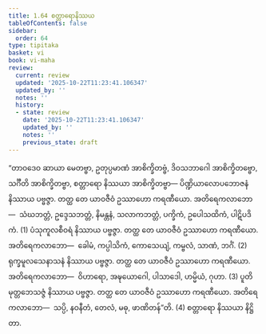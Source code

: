 ```yaml
---
title: 1.64 စတ္တာရောနိဿယ
tableOfContents: false
sidebar:
  order: 64
type: tipitaka
basket: vi
book: vi-maha
review:
  current: review
  updated: '2025-10-22T11:23:41.106347'
  updated_by: ''
  notes: ''
  history:
  - state: review
    date: '2025-10-22T11:23:41.106347'
    updated_by: ''
    notes: ''
    previous_state: draft
---
```



<ReviewStatus review={frontmatter.review} showDetails={true} />

<HypothesisAnnotation frontmatter={frontmatter} />

<DynamicBreadcrumb />

<Division number="128" book="vi-maha" e="ch" v="3" p="133">

<Paragraph number="533" book="vi-maha">
“တာဝဒေဝ ဆာယာ မေတဗ္ဗာ, ဥတုပ္ပမာဏံ အာစိက္ခိတဗ္ဗံ, ဒိဝသဘာဂေါ အာစိက္ခိတဗ္ဗော, သင်္ဂီတိ အာစိက္ခိတဗ္ဗာ, စတ္တာရော နိဿယာ အာစိက္ခိတဗ္ဗာ—
</Paragraph>

<Paragraph number="534" book="vi-maha">
ပိဏ္ဍိယာလောပဘောဇနံ နိဿာယ ပဗ္ဗဇ္ဇာ. တတ္ထ တေ ယာဝဇီဝံ ဥဿာဟော ကရဏီယော. အတိရေကလာဘော—  သံဃဘတ္တံ, ဥဒ္ဒေသဘတ္တံ, နိမန္တနံ, သလာကဘတ္တံ, ပက္ခိကံ, ဥပေါသထိကံ, ပါဋိပဒိကံ. (1)
</Paragraph>

<Paragraph number="535" book="vi-maha">
ပံသုကူလစီဝရံ နိဿာယ ပဗ္ဗဇ္ဇာ. တတ္ထ တေ ယာဝဇီဝံ ဥဿာဟော ကရဏီယော. အတိရေကလာဘော—  ခေါမံ, ကပ္ပါသိကံ, ကောသေယျံ, ကမ္ဗလံ, သာဏံ, ဘင်္ဂံ. (2)
</Paragraph>

<Paragraph number="536" book="vi-maha">
ရုက္ခမူလသေနာသနံ နိဿာယ ပဗ္ဗဇ္ဇာ. တတ္ထ တေ ယာဝဇီဝံ ဥဿာဟော ကရဏီယော. အတိရေကလာဘော—  ဝိဟာရော, အဍ္ဎယောဂေါ, ပါသာဒေါ, ဟမ္မိယံ, ဂုဟာ. (3)
</Paragraph>

<Paragraph number="537" book="vi-maha">
ပူတိမုတ္တဘေသဇ္ဇံ နိဿာယ ပဗ္ဗဇ္ဇာ. တတ္ထ တေ ယာဝဇီဝံ ဥဿာဟော ကရဏီယော. အတိရေကလာဘော—  သပ္ပိ, နဝနီတံ, တေလံ, မဓု, ဖာဏိတန်”တိ. (4)

</Paragraph>
</Division>

<Paragraph number="538" type="center" book="vi-maha">
စတ္တာရော နိဿယာ နိဋ္ဌိတာ.
</Paragraph>
